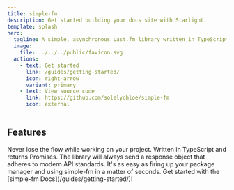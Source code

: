 ```yaml
---
title: simple-fm
description: Get started building your docs site with Starlight.
template: splash
hero:
  tagline: A simple, asynchronous Last.fm library written in TypeScript.
  image:
    file: ../../../public/favicon.svg
  actions:
    - text: Get started
      link: /guides/getting-started/
      icon: right-arrow
      variant: primary
    - text: View source code
      link: https://github.com/solelychloe/simple-fm
      icon: external
---
```



## Features
<CardGrid>
  <Card title="Fully typed" icon="pencil">
    Never lose the flow while working on your project. Written in TypeScript and returns Promises.
  </Card>
  <Card title="Consistent responses" icon="information">
    The library will always send a response object that adheres to modern API standards.
  </Card>
  <Card title="Easy to use" icon="approve-check-circle">
    It's as easy as firing up your package manager and using simple-fm in a matter of seconds.
  </Card>
  <Card title="Learn more" icon="open-book">
    Get started with the [simple-fm Docs](/guides/getting-started/)!
  </Card>
</CardGrid>

<Footer />
